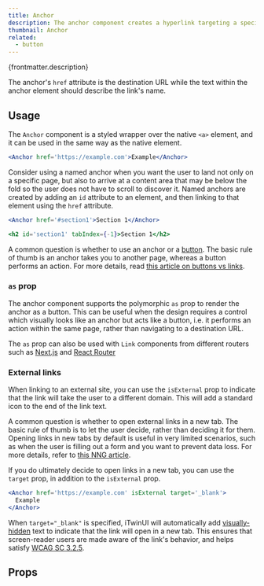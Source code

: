 ```yaml
---
title: Anchor
description: The anchor component creates a hyperlink targeting a specific location within the same page or a different one.
thumbnail: Anchor
related:
  - button
---
```


<p>{frontmatter.description}</p>

<LiveExample src='Anchor.main.jsx' truncate={false}>
  <AllExamples.AnchorMainExample client:load />
</LiveExample>

The anchor's `href` attribute is the destination URL while the text within the anchor element should describe the link's name.

## Usage

The `Anchor` component is a styled wrapper over the native `<a>` element, and it can be used in the same way as the native element.

```jsx
<Anchor href='https://example.com'>Example</Anchor>
```

Consider using a named anchor when you want the user to land not only on a specific page, but also to arrive at a content area that may be below the fold so the user does not have to scroll to discover it. Named anchors are created by adding an `id` attribute to an element, and then linking to that element using the `href` attribute.

```jsx
<Anchor href='#section1'>Section 1</Anchor>

<h2 id='section1' tabIndex={-1}>Section 1</h2>
```

A common question is whether to use an anchor or a [button](button). The basic rule of thumb is an anchor takes you to another page, whereas a button performs an action. For more details, read [this article on buttons vs links](https://yatil.net/blog/buttons-vs-links).

### `as` prop

The anchor component supports the polymorphic `as` prop to render the anchor as a button. This can be useful when the design requires a control which visually looks like an anchor but acts like a button, i.e. it performs an action within the same page, rather than navigating to a destination URL.

<LiveExample src='Anchor.asbutton.jsx' truncate={false}>
  <AllExamples.AnchorAsButtonExample client:load />
</LiveExample>

The `as` prop can also be used with `Link` components from different routers such as [Next.js](https://nextjs.org/docs/api-reference/next/link) and [React Router](https://reactrouter.com/en/main/components/link)

### External links

When linking to an external site, you can use the `isExternal` prop to indicate that the link will take the user to a different domain. This will add a standard icon to the end of the link text.

<LiveExample src='Anchor.external.jsx' truncate={false}>
  <AllExamples.AnchorExternalExample client:load />
</LiveExample>

A common question is whether to open external links in a new tab. The basic rule of thumb is to let the user decide, rather than deciding it for them. Opening links in new tabs by default is useful in very limited scenarios, such as when the user is filling out a form and you want to prevent data loss. For more details, refer to [this NNG article](https://www.nngroup.com/articles/new-browser-windows-and-tabs/).

If you do ultimately decide to open links in a new tab, you can use the `target` prop, in addition to the `isExternal` prop.

```jsx
<Anchor href='https://example.com' isExternal target='_blank'>
  Example
</Anchor>
```

When `target="_blank"` is specified, iTwinUI will automatically add [visually-hidden](visuallyhidden) text to indicate that the link will open in a new tab. This ensures that screen-reader users are made aware of the link's behavior, and helps satisfy [WCAG SC 3.2.5](https://www.w3.org/WAI/WCAG22/Understanding/change-on-request.html).

## Props

<PropsTable path='@itwin/itwinui-react/esm/core/Typography/Anchor.d.ts' />
